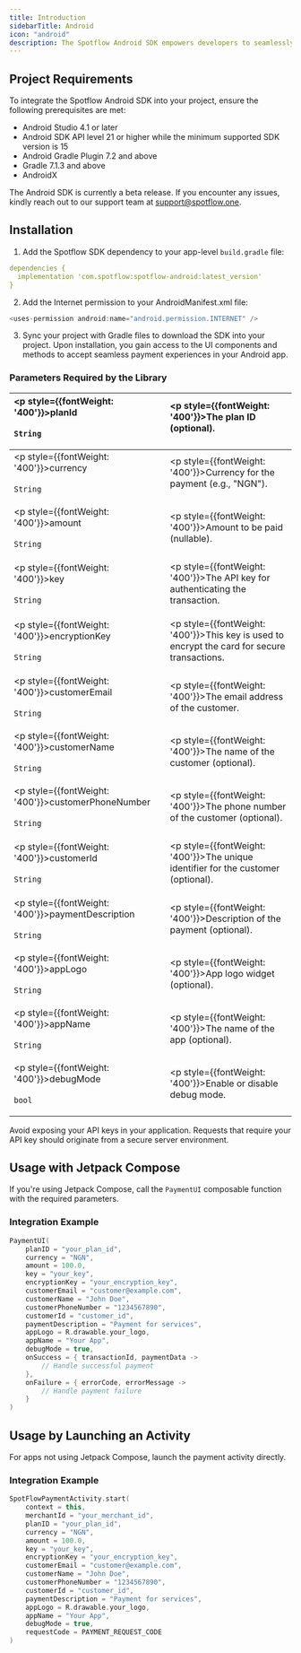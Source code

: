 ```yaml
---
title: Introduction
sidebarTitle: Android
icon: "android"
description: The Spotflow Android SDK empowers developers to seamlessly integrate payment functionalities into their Android applications. It provides UI components and methods that allows you accept payment in your Android app.
---
```



## Project Requirements

To integrate the Spotflow Android SDK into your project, ensure the following prerequisites are met:

- Android Studio 4.1 or later
- Android SDK API level 21 or higher while the minimum supported SDK version is 15
- Android Gradle Plugin 7.2 and above
- Gradle 7.1.3 and above
- AndroidX

<Info>The Android SDK is currently a beta release. If you encounter any issues, kindly reach out to our support team at support@spotflow.one.</Info>

## Installation

1. Add the Spotflow SDK dependency to your app-level `build.gradle` file:

```yaml
dependencies {
  implementation 'com.spotflow:spotflow-android:latest_version'
}
```
2. Add the Internet permission to your AndroidManifest.xml file:
```kotlin
<uses-permission android:name="android.permission.INTERNET" />
```

3. Sync your project with Gradle files to download the SDK into your project. Upon installation, you gain access to the UI components and methods to accept seamless payment experiences in your Android app.


### Parameters Required by the Library

| <p style={{fontWeight: '400'}}>planId<br></br><span>`String`</span></p> | <p style={{fontWeight: '400'}}>The plan ID (optional).</p> |
|:---------|:---------|
| <p style={{fontWeight: '400'}}>currency <br></br> <span>`String`</span></p> | <p style={{fontWeight: '400'}}>Currency for the payment (e.g., "NGN").</p> |
| <p style={{fontWeight: '400'}}>amount <br></br> <span>`String`</span></p> | <p style={{fontWeight: '400'}}>Amount to be paid (nullable).</p> |
| <p style={{fontWeight: '400'}}>key <br></br> <span>`String`</span></p> | <p style={{fontWeight: '400'}}>The API key for authenticating the transaction.</p> |
| <p style={{fontWeight: '400'}}>encryptionKey<br></br> <span>`String`</span></p> | <p style={{fontWeight: '400'}}>This key is used to encrypt the card for secure transactions.</p> |
| <p style={{fontWeight: '400'}}>customerEmail<br></br> <span>`String`</span></p> | <p style={{fontWeight: '400'}}>The email address of the customer.</p> |
| <p style={{fontWeight: '400'}}>customerName<br></br> <span>`String`</span></p> | <p style={{fontWeight: '400'}}>The name of the customer (optional).</p> |
|<p style={{fontWeight: '400'}}>customerPhoneNumber<br></br> <span>`String`</span></p> | <p style={{fontWeight: '400'}}>The phone number of the customer (optional).</p> |
|<p style={{fontWeight: '400'}}>customerId<br></br> <span>`String`</span></p> | <p style={{fontWeight: '400'}}>The unique identifier for the customer (optional).</p> |
|<p style={{fontWeight: '400'}}>paymentDescription<br></br> <span>`String`</span></p> | <p style={{fontWeight: '400'}}>Description of the payment (optional).</p> |
|<p style={{fontWeight: '400'}}>appLogo<br></br> <span>`String`</span></p> | <p style={{fontWeight: '400'}}>App logo widget (optional).</p> |
|<p style={{fontWeight: '400'}}>appName<br></br> <span>`String`</span></p> | <p style={{fontWeight: '400'}}>The name of the app (optional).</p> |
|<p style={{fontWeight: '400'}}>debugMode<br></br> <span>`bool`</span></p> | <p style={{fontWeight: '400'}}>Enable or disable debug mode.</p> |


Avoid exposing your API keys in your application. Requests that require your API key should originate from a secure server environment.


## Usage with Jetpack Compose

If you're using Jetpack Compose, call the `PaymentUI` composable function with the required parameters.

### Integration Example

```kotlin lines
PaymentUI(
    planID = "your_plan_id",
    currency = "NGN",
    amount = 100.0,
    key = "your_key",
    encryptionKey = "your_encryption_key",
    customerEmail = "customer@example.com",
    customerName = "John Doe",
    customerPhoneNumber = "1234567890",
    customerId = "customer_id",
    paymentDescription = "Payment for services",
    appLogo = R.drawable.your_logo,
    appName = "Your App",
    debugMode = true,
    onSuccess = { transactionId, paymentData ->
        // Handle successful payment
    },
    onFailure = { errorCode, errorMessage ->
        // Handle payment failure
    }
)
```

## Usage by Launching an Activity

For apps not using Jetpack Compose, launch the payment activity directly.

### Integration Example

```kotlin lines
SpotFlowPaymentActivity.start(
    context = this,
    merchantId = "your_merchant_id",
    planID = "your_plan_id",
    currency = "NGN",
    amount = 100.0,
    key = "your_key",
    encryptionKey = "your_encryption_key",
    customerEmail = "customer@example.com",
    customerName = "John Doe",
    customerPhoneNumber = "1234567890",
    customerId = "customer_id",
    paymentDescription = "Payment for services",
    appLogo = R.drawable.your_logo,
    appName = "Your App",
    debugMode = true,
    requestCode = PAYMENT_REQUEST_CODE
)
```





